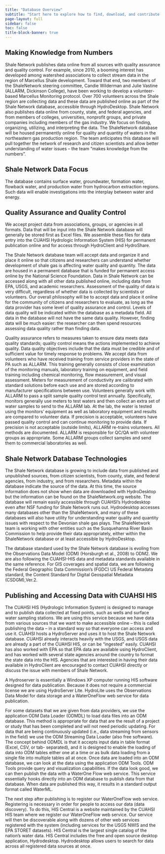 ```yaml
---
title: "Database Overview"
subtitle: "Start here to explore how to find, download, and contribute data."
page-layout: full
sidebar: false
toc: false
title-block-banner: true
---
```


## Making Knowledge from Numbers

Shale Network publishes data online from all sources with quality assurance and quality control. For example, since 2010, a booming interest has developed among watershed associations to collect stream data in the region of Marcellus Shale development. Toward that end, two members of the ShaleNetwork steering committee, Candie Wilderman and Julie Vastine (ALLARM, Dickinson College), have been working to develop a volunteer-based Marcellus Monitoring protocol. Over 700 volunteers across the Shale region are collecting data and these data are published online as part of the Shale Network database, accessible through HydroDesktop. Shale Network also publishes data online from county, state, and federal agencies, and from members of colleges, universities, nonprofit groups, and private companies including members of the gas industry. We focus on finding, organizing, utilizing, and interpreting the data. The ShaleNetwork database will be housed permanently online for quality and quantity of waters in the northeastern gas production region. The team anticipates this database will pull together the network of research and citizen scientists and allow better understanding of water issues – the team "makes knowledge from the numbers".

## Shale Network Data Focus

The database contains surface water, groundwater, formation water, flowback water, and production water from hydrocarbon extraction regions. Such data will enable investigations into the interplay between water and energy.

## Quality Assurance and Quality Control

We accept project data from associations, groups, or agencies in all formats. Data that will be input into the Shale Network database will generally be stored first as Excel files. We assemble these files for data entry into the CUAHSI Hydrologic Information System (HIS) for permanent publication online and for access through HydroClient and HydroShare.

The Shale Network database team will accept data and organize it and place it online so that citizens and researchers can understand whether development of shale gas is affecting water quality and quantity. The data are housed in a permanent database that is funded for permanent access online by the National Science Foundation. Data in Shale Network can be accessed along with all other data published online, including data from EPA, USGS, and academic researchers. Assessment of the quality of data is very difficult, regardless of whether data is collected by scientists or volunteers. Our overall philosophy will be to accept data and place it online for the community of citizens and researchers to evaluate, as long as the data provider has some level of quality assurance and control. Levels of data quality will be indicated within the database as a metadata field. All data in the database will not have the same data quality. However, finding data will be much easier: the researcher can then spend resources assessing data quality rather than finding data.

Quality assurance refers to measures taken to ensure data meets data quality standards; quality control means the actions implemented to achieve quality. Data quality objectives include that the data must be credible and of sufficient value for timely response to problems. We accept data from volunteers who have received training from service providers in the state of PA such as ALLARM. This training generally consists of close examination of the monitoring manuals, laboratory training on equipment, and field training including chemical monitoring, flow measurement, and visual assessment. Meters for measurement of conductivity are calibrated with standard solutions before each use and are stored according to manufacturer specifications between use. Volunteers generally work with ALLARM to pass a split sample quality control test annually. Specifically, monitors generally use meters to test waters and then collect an extra set of water samples to send to the ALLARM lab. At the lab, the water is tested using the monitors’ equipment as well as laboratory equipment and results are compared to volunteer data. If precision is acceptable, volunteers have passed quality control and can continue monitoring to provide data. If precision is not acceptable (outside limits), ALLARM re-trains volunteers. All methods are documented. ALLARM is responsible for QC/QA with volunteer groups as appropriate. Some ALLARM groups collect samples and send them to commercial laboratories as well.

## Shale Network Database Technologies

The Shale Network database is growing to include data from published and unpublished sources, from citizen scientists, from county, state, and federal agencies, from industry, and from researchers. Metadata within the database indicate the source of the data. At this time, the source information does not show when data are downloaded with HydroDesktop but the information can be found on the ShaleNetwork.org website. The database will remain easily accessible through CUAHSI’s Hydrodesktop even after NSF funding for Shale Network runs out. Hydrodesktop accesses many databases other than the ShaleNetwork, and many of these databases will also have utility for understanding water quality and quantity issues with respect to the Devonian shale gas plays. The ShaleNetwork team is working with other entities such as the Susquehanna River Basin Commission to help provide their data appropriately, either within the ShaleNetwork database or at least accessible by HydroDesktop.

The database standard used by the Shale Network database is evoling from the Observations Data Model (ODM) (Horsburgh et al., 2008) to ODM2. We are also following the CUAHSI-HIS data and metadata standards available in the same reference.  For GIS coverages and spatial data, we are following the Federal Geographic Data Commission’s (FGDC) US Federal Metadata standard, the Content Standard for Digital Geospatial Metadata (CSDGM),Ver.2.

## Publishing and Accessing Data with CUAHSI HIS

The CUAHSI HIS (Hydrologic Information System) is designed to manage and to publish data collected at fixed points, such as wells and surface water sampling stations. We are using this service because we have data from various sources that we want to make accessible online – this is called publishing the data -- in a standard way so that everyone can access and use it. CUAHSI hosts a HydroServer and uses it to host the Shale Network database. CUAHSI already interacts heavily with the USGS, and USGS data are already a part of the CUAHSI HIS, or can be “ingested” easily. CUAHSI has also worked with EPA so that EPA data are available using HydroClient, and has worked with several state agencies around the country to format the state data into the HIS. Agencies that are interested in having their data available in HydroClient are encouraged to contact CUAHSI directly or discuss the issue with members of Shale Network.

A Hydroserver is essentially a Windows XP computer running HIS software designed for data publication. Because it does not require a commercial license we are using HydroServer Lite. HydroLite uses the Observations Data Model for data storage and a WaterOneFlow web service for data publication.

For some datasets that we are given from data providers, we use the application ODM Data Loader (ODMDL) to load data files into an ODM database. This method is appropriate for data that are the result of a project or study that has been completed and will not need periodic updating. For data that are being continuously updated (i.e., data streaming from sensors in the field) we use the ODM Streaming Data Loader (also free software). The concept behind ODMDL is that it accepts input data in table format (Excel, CSV, or tab- separated), and it is designed to enable the loading of data into ODM tables either one at a time or as bulk data loading from a single file into multiple tables all at once. Once data are loaded into an ODM database, we can look at the data using the application ODM Tools. ODM Tools provide query and visualization capabilities. If the data look good, we can then publish the data with a WaterOne Flow web service. This service essentially hooks directly into an ODM database to publish data from that database. When data are published this way, it results in a standard output format called WaterML.

The next step after publishing is to register our WaterOneFlow web service. Registering is necessary in order for people to access our data (data discovery). To do this, HIS Central is a website maintained by the CUAHSI HIS team where we register our WaterOneFlow web service. Our service will then be discoverable along with dozens of other web services registered with the system (including services for the USGS NWIS and the EPA STORET datasets). HIS Central is the largest single catalog of the nation’s water data. HIS Central includes the free and open source desktop application, Hydrodesktop. Hydrodesktop allows users to search for data across all registered data sources at once.